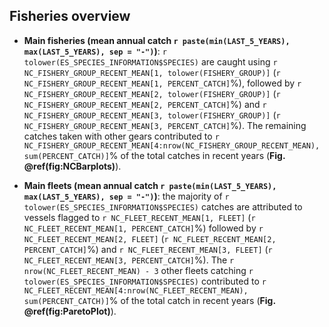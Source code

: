 <!-- # INDIAN OCEAN STOCK - MANAGEMENT ADVICE -->

## Fisheries overview

+ **Main fisheries (mean annual catch `r paste(min(LAST_5_YEARS), max(LAST_5_YEARS), sep = "-")`)**: `r tolower(ES_SPECIES_INFORMATION$SPECIES)` are caught using `r NC_FISHERY_GROUP_RECENT_MEAN[1, tolower(FISHERY_GROUP)]` (`r NC_FISHERY_GROUP_RECENT_MEAN[1, PERCENT_CATCH]`%), followed by `r NC_FISHERY_GROUP_RECENT_MEAN[2, tolower(FISHERY_GROUP)]` (`r NC_FISHERY_GROUP_RECENT_MEAN[2, PERCENT_CATCH]`%) and `r NC_FISHERY_GROUP_RECENT_MEAN[3, tolower(FISHERY_GROUP)]` (`r NC_FISHERY_GROUP_RECENT_MEAN[3, PERCENT_CATCH]`%). The remaining catches taken with other gears contributed to `r NC_FISHERY_GROUP_RECENT_MEAN[4:nrow(NC_FISHERY_GROUP_RECENT_MEAN), sum(PERCENT_CATCH)]`% of the total catches in recent years (**Fig. \@ref(fig:NCBarplots)**).

+ **Main fleets (mean annual catch `r paste(min(LAST_5_YEARS), max(LAST_5_YEARS), sep = "-")`)**: the majority of `r tolower(ES_SPECIES_INFORMATION$SPECIES)` catches are attributed to vessels flagged to `r NC_FLEET_RECENT_MEAN[1, FLEET]` (`r NC_FLEET_RECENT_MEAN[1, PERCENT_CATCH]`%) followed by `r NC_FLEET_RECENT_MEAN[2, FLEET]` (`r NC_FLEET_RECENT_MEAN[2, PERCENT_CATCH]`%) and `r NC_FLEET_RECENT_MEAN[3, FLEET]` (`r NC_FLEET_RECENT_MEAN[3, PERCENT_CATCH]`%). The `r nrow(NC_FLEET_RECENT_MEAN) - 3` other fleets catching `r tolower(ES_SPECIES_INFORMATION$SPECIES)` contributed to `r  NC_FLEET_RECENT_MEAN[4:nrow(NC_FLEET_RECENT_MEAN), sum(PERCENT_CATCH)]`% of the total catch in recent years (**Fig. \@ref(fig:ParetoPlot)**).
